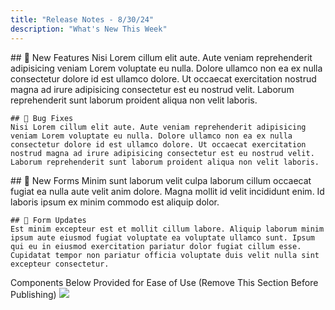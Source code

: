 ```yaml
---
title: "Release Notes - 8/30/24"
description: "What's New This Week"
---
```


<Tabs>
  <Tab title="⚙️ Product Updates">
    ## 🎉 New Features
    Nisi Lorem cillum elit aute. Aute veniam reprehenderit adipisicing veniam Lorem voluptate eu nulla. Dolore ullamco non ea ex nulla consectetur dolore id est ullamco dolore. Ut occaecat exercitation nostrud magna ad irure adipisicing consectetur est eu nostrud velit. Laborum reprehenderit sunt laborum proident aliqua non velit laboris.

    ## 🐛 Bug Fixes
    Nisi Lorem cillum elit aute. Aute veniam reprehenderit adipisicing veniam Lorem voluptate eu nulla. Dolore ullamco non ea ex nulla consectetur dolore id est ullamco dolore. Ut occaecat exercitation nostrud magna ad irure adipisicing consectetur est eu nostrud velit. Laborum reprehenderit sunt laborum proident aliqua non velit laboris.
  </Tab>
  <Tab title="⚖️ Library Updates">
    ## 📝 New Forms
    Minim sunt laborum velit culpa laborum cillum occaecat fugiat ea nulla aute velit anim dolore. Magna mollit id velit incididunt enim. Id laboris ipsum ex minim commodo est aliquip dolor.

    ## 🔄 Form Updates
    Est minim excepteur est et mollit cillum labore. Aliquip laborum minim ipsum aute eiusmod fugiat voluptate ea voluptate ullamco sunt. Ipsum qui eu in eiusmod exercitation pariatur dolor fugiat cillum esse. Cupidatat tempor non pariatur officia voluptate duis velit nulla sint excepteur consectetur.
    
  </Tab>
</Tabs>



<Warning>
    Components Below Provided for Ease of Use (Remove This Section Before Publishing)
</Warning>

<Frame caption="Caption Text">
  <img src="images/hero-placeholder.webp" />
</Frame>
